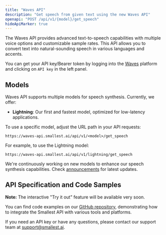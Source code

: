```yaml
---
title: "Waves API"
description: "Get speech from given text using the new Waves API"
openapi: "POST /api/v1/{model}/get_speech"
hideApiMarker: true
---
```


The Waves API provides advanced text-to-speech capabilities with multiple voice options and customizable sample rates. This API allows you to convert text into natural-sounding speech in various languages and accents.

You can get your API key/Bearer token by logging into the [Waves](https://waves.smallest.ai) platform and clicking on `API key` in the left panel.

## Models

Waves API supports multiple models for speech synthesis. Currently, we offer:

- **Lightning**: Our first and fastest model, optimized for low-latency applications.

To use a specific model, adjust the URL path in your API requests:

```
https://waves-api.smallest.ai/api/v1/<model>/get_speech
```

For example, to use the Lightning model:

```
https://waves-api.smallest.ai/api/v1/lightning/get_speech
```

We're continuously working on new models to enhance our speech synthesis capabilities. Check [announcements](/announcements) for latest updates.

## API Specification and Code Samples

**Note:** The interactive "Try it out" feature will be available very soon.

You can find code examples on our [GitHub repository](https://github.com/smallest-inc/waves-examples), demonstrating how to integrate the Smallest API with various tools and platforms.

If you need an API key or have any questions, please contact our support team at support@smallest.ai.
